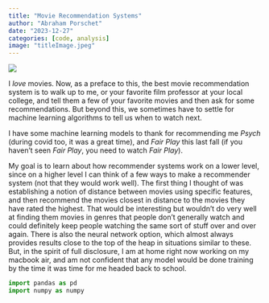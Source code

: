 ```yaml
---
title: "Movie Recommendation Systems"
author: "Abraham Porschet"
date: "2023-12-27"
categories: [code, analysis]
image: "titleImage.jpeg"
---
```


![](1188.jpg.webp){}

I *love* movies. Now, as a preface to this, the best movie recommendation system is to walk up to me, or your favorite film professor at your local college, and tell them a few of your favorite movies and then ask for some recommendations. But beyond this, we sometimes have to settle for machine learning algorithms to tell us when to watch next.

I have some machine learning models to thank for recommending me *Psych* (during covid too, it was a great time), and *Fair Play* this last fall (if you haven't seen *Fair Play*, you need to watch *Fair Play*).

My goal is to learn about how recommender systems work on a lower level, since on a higher level I can think of a few ways to make a recommender system (not that they would work well). The first thing I thought of was establishing a notion of distance between movies using specific features, and then recommend the movies closest in distance to the movies they have rated the highest. That would be interesting but wouldn't do very well at finding them movies in genres that people don't generally watch and could definitely keep people watching the same sort of stuff over and over again. There is also the neural network option, which almost always provides results close to the top of the heap in situations similar to these. But, in the spirit of full disclosure, I am at home right now working on my macbook air, and am not confident that any model would be done training by the time it was time for me headed back to school.

```python
import pandas as pd
import numpy as numpy

```

